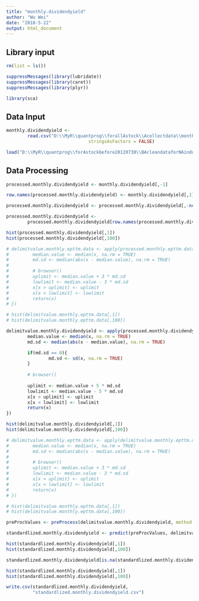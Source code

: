 ```yaml
---
title: "monthly.dividendyield"
author: "Wu Wei"
date: "2018-5-22"
output: html_document
---
```




## Library input
```r
rm(list = ls())

suppressMessages(library(lubridate))
suppressMessages(library(caret))
suppressMessages(library(plyr))

library(sca)

```

## Data Input

```r
monthly.dividendyield <- 
        read.csv("D:\\MyR\\quantprog\\forallAstock\\Acollectdata\\monthly.dividendyield.csv", 
                               stringsAsFactors = FALSE)


```


```r
load("D:\\MyR\\quantprog\\forAstockbefore20120730\\BAcleandataforNAindustry\\stockcode")
```


## Data Processing


```r
processed.monthly.dividendyield <- monthly.dividendyield[,-1]

row.names(processed.monthly.dividendyield) <- monthly.dividendyield[,1]

```


```r
processed.monthly.dividendyield <- processed.monthly.dividendyield[,-ncol(processed.monthly.dividendyield)]
```

```r
processed.monthly.dividendyield <- 
        processed.monthly.dividendyield[row.names(processed.monthly.dividendyield) %in% stockcode,]

```


```r
hist(processed.monthly.dividendyield[,1])
hist(processed.monthly.dividendyield[,100])
```



```r


# delimitvalue.monthly.epttm.data <- apply(processed.monthly.epttm.data, 2, function(x) {
#         median.value <- median(x, na.rm = TRUE)
#         md.sd <- median(abs(x - median.value), na.rm = TRUE)
#         
#         # browser()
#         uplimit <- median.value + 3 * md.sd
#         lowlimit <- median.value - 3 * md.sd
#         x[x > uplimit] <- uplimit
#         x[x < lowlimit] <- lowlimit
#         return(x)
# })

```

```r
# hist(delimitvalue.monthly.epttm.data[,1])
# hist(delimitvalue.monthly.epttm.data[,100])
```


```r


delimitvalue.monthly.dividendyield <- apply(processed.monthly.dividendyield, 2, function(x) {
        median.value <- median(x, na.rm = TRUE)
        md.sd <- median(abs(x - median.value), na.rm = TRUE)

        if(md.sd == 0){
                md.sd <- sd(x, na.rm = TRUE)
        }
        
        # browser()
        
        uplimit <- median.value + 5 * md.sd
        lowlimit <- median.value - 5 * md.sd
        x[x > uplimit] <- uplimit
        x[x < lowlimit] <- lowlimit
        return(x)
})

```

```r
hist(delimitvalue.monthly.dividendyield[,1])
hist(delimitvalue.monthly.dividendyield[,100])
```




```r


# delimitvalue.monthly.epttm.data <- apply(delimitvalue.monthly.epttm.data, 2, function(x) {
#         median.value <- median(x, na.rm = TRUE)
#         md.sd <- median(abs(x - median.value), na.rm = TRUE)
#         
#         # browser()
#         uplimit <- median.value + 3 * md.sd
#         lowlimit <- median.value - 3 * md.sd
#         x[x > uplimit] <- uplimit
#         x[x < lowlimit] <- lowlimit
#         return(x)
# })

```

```r
# hist(delimitvalue.monthly.epttm.data[,1])
# hist(delimitvalue.monthly.epttm.data[,100])
```


```r
preProcValues <- preProcess(delimitvalue.monthly.dividendyield, method = c("center","scale"))

standardlized.monthly.dividendyield <- predict(preProcValues, delimitvalue.monthly.dividendyield)
```

```r
hist(standardlized.monthly.dividendyield[,1])
hist(standardlized.monthly.dividendyield[,100])
```

```r

standardlized.monthly.dividendyield[is.na(standardlized.monthly.dividendyield)] <- 0
```

```r
hist(standardlized.monthly.dividendyield[,1])
hist(standardlized.monthly.dividendyield[,100])
```


```r

write.csv(standardlized.monthly.dividendyield, 
          "standardlized.monthly.dividendyield.csv")


```

